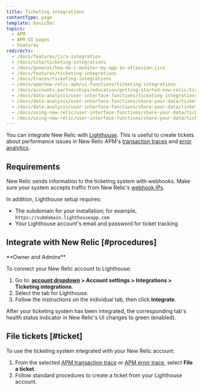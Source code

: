 ```yaml
---
title: Ticketing integrations
contentType: page
template: basicDoc
topics:
  - APM
  - APM UI pages
  - Features
redirects:
  - /docs/features/jira-integration
  - /docs/site/ticketing-integrations
  - /docs/general/how-do-i-monitor-my-app-in-atlassian-jira
  - /docs/features/ticketing-integrations
  - /docs/traces/ticketing-integrations
  - /docs/apm/new-relic-apm/ui-functions/ticketing-integrations
  - /docs/accounts-partnerships/education/getting-started-new-relic/ticketing-integrations
  - /docs/data-analysis/user-interface-functions/ticketing-integrations
  - /docs/data-analysis/user-interface-functions/share-your-data/ticketing-integrations
  - /docs/data-analysis/user-interface-functions/share-your-data/ticketing-integrations-jira-lighthouse-pivotal-tracker
  - /docs/using-new-relic/user-interface-functions/share-your-data/ticketing-integrations-jira-lighthouse-pivotal-tracker
  - /docs/using-new-relic/user-interface-functions/share-your-data/ticketing-integrations-lighthouse-pivotal-tracker
---
```


You can integrate New Relic with [Lighthouse](http://lighthouseapp.com). This is useful to create tickets about performance issues in New Relic APM's [transaction traces](/docs/apm/transactions/transaction-traces/introduction-transaction-traces) and [error analytics](/docs/apm/applications-menu/error-analytics/error-analytics-explore-events-behind-errors).

## Requirements

New Relic sends information to the ticketing system with webhooks. Make sure your system accepts traffic from New Relic's [webhook IPs](/docs/apm/new-relic-apm/getting-started/networks#webhooks).

In addition, Lighthouse setup requires:

* The subdomain for your installation; for example, `https://subdomain.lighthouseapp.com`
* Your Lighthouse account's email and password for ticket tracking

## Integrate with New Relic [#procedures]

<Callout variant="tip">
  **Owner and Admins**
</Callout>

To connect your New Relic account to Lighthouse:

1. Go to: **[account dropdown](/docs/using-new-relic/welcome-new-relic/get-started/glossary#account-dropdown) > Account settings > Integrations > Ticketing integrations**.
2. Select the tab for Lighthouse.
3. Follow the instructions on the individual tab, then click **Integrate**.

After your ticketing system has been integrated, the corresponding tab's health status indicator in New Relic's UI changes to green (enabled).

## File tickets [#ticket]

To use the ticketing system integrated with your New Relic account:

1. From the selected [APM transaction trace](/docs/apm/transactions/transaction-traces/transaction-trace-details) or [APM error trace](/docs/apm/applications-menu/error-analytics/error-analytics-manage-error-traces), select **File a ticket**.
2. Follow standard procedures to create a ticket from your Lighthouse account.
